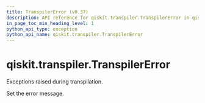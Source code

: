 ```yaml
---
title: TranspilerError (v0.37)
description: API reference for qiskit.transpiler.TranspilerError in qiskit v0.37
in_page_toc_min_heading_level: 1
python_api_type: exception
python_api_name: qiskit.transpiler.TranspilerError
---
```


<span id="qiskit-transpiler-transpilererror" />

# qiskit.transpiler.TranspilerError

<Class id="qiskit.transpiler.TranspilerError" isDedicatedPage={true} github="https://github.com/qiskit/qiskit/tree/stable/0.21/qiskit/transpiler/exceptions.py" signature="TranspilerError(*message)" modifiers="exception">
  Exceptions raised during transpilation.

  Set the error message.
</Class>

